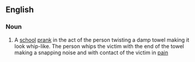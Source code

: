 ==English==


===Noun===
{{en-noun|head=[[towel]] [[snap]]}}

# {{context|slang}} A [[school]] [[prank]] in the act of the person twisting a damp towel making it look whip-like. The person whips the victim with the end of the towel  making a snapping noise and with contact of the victim in [[pain]]
